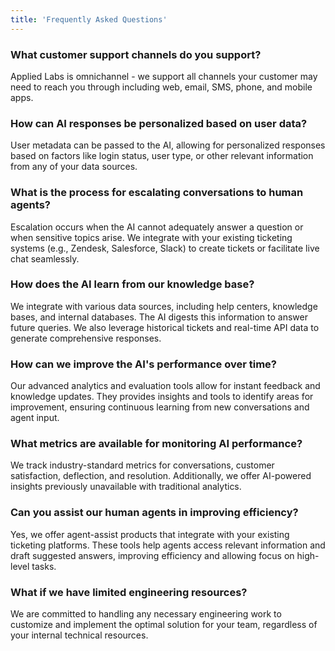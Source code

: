 ```yaml
---
title: 'Frequently Asked Questions'
---
```

### What customer support channels do you support?
Applied Labs is omnichannel - we support all channels your customer may need to reach you through including web, email, SMS, phone, and mobile apps.
### How can AI responses be personalized based on user data?
User metadata can be passed to the AI, allowing for personalized responses based on factors like login status, user type, or other relevant information from any of your data sources.
### What is the process for escalating conversations to human agents?
Escalation occurs when the AI cannot adequately answer a question or when sensitive topics arise. We integrate with your existing ticketing systems (e.g., Zendesk, Salesforce, Slack) to create tickets or facilitate live chat seamlessly.
### How does the AI learn from our knowledge base?
We integrate with various data sources, including help centers, knowledge bases, and internal databases. The AI digests this information to answer future queries. We also leverage historical tickets and real-time API data to generate comprehensive responses.
### How can we improve the AI's performance over time?
Our advanced analytics and evaluation tools allow for instant feedback and knowledge updates. They provides insights and tools to identify areas for improvement, ensuring continuous learning from new conversations and agent input.
### What metrics are available for monitoring AI performance?
We track industry-standard metrics for conversations, customer satisfaction, deflection, and resolution. Additionally, we offer AI-powered insights previously unavailable with traditional analytics.
### Can you assist our human agents in improving efficiency?
Yes, we offer agent-assist products that integrate with your existing ticketing platforms. These tools help agents access relevant information and draft suggested answers, improving efficiency and allowing focus on high-level tasks.
### What if we have limited engineering resources?
We are committed to handling any necessary engineering work to customize and implement the optimal solution for your team, regardless of your internal technical resources.